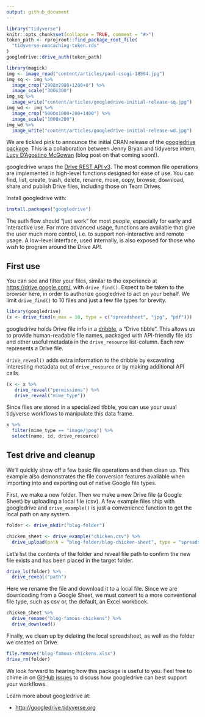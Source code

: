 ```yaml
---
output: github_document
---
```


```r
library("tidyverse")
knitr::opts_chunk$set(collapse = TRUE, comment = "#>")
token_path <- rprojroot::find_package_root_file(
  "tidyverse-noncaching-token.rds"
)
googledrive::drive_auth(token_path)
```

```r
library(magick)
img <- image_read("content/articles/paul-csogi-18594.jpg")
img_sq <- img %>% 
  image_crop("2988x2988+1200+0") %>% 
  image_scale("300x300")
img_sq %>% 
  image_write("content/articles/googledrive-initial-release-sq.jpg")
img_wd <- img %>% 
  image_crop("5000x1000+200+1400") %>% 
  image_scale("1000x200")
img_wd %>% 
  image_write("content/articles/googledrive-initial-release-wd.jpg")
```

We are tickled pink to announce the initial CRAN release of the [googledrive package](http://googledrive.tidyverse.org). This is a collaboration between Jenny Bryan and tidyverse intern, [Lucy D'Agostino McGowan](http://lucymcgowan.com/) (blog post on that coming soon!).

googledrive wraps the [Drive REST API v3](https://developers.google.com/drive/v3/web/about-sdk). The most common file operations are implemented in high-level functions designed for ease of use. You can find, list, create, trash, delete, rename, move, copy, browse, download, share and publish Drive files, including those on Team Drives.

Install googledrive with:

```r
install.packages("googledrive")
```

The auth flow should "just work" for most people, especially for early and interactive use. For more advanced usage, functions are available that give the user much more control, i.e. to support non-interactive and remote usage. A low-level interface, used internally, is also exposed for those who wish to program around the Drive API.

## First use

You can see and filter your files, similar to the experience at <https://drive.google.com/>, with `drive_find()`. Expect to be taken to the browser here, in order to authorize googledrive to act on your behalf. We limit `drive_find()` to 10 files and just a few file types for brevity.

```r
library(googledrive)
(x <- drive_find(n_max = 10, type = c("spreadsheet", "jpg", "pdf")))
```

googledrive holds Drive file info in a [dribble](http://googledrive.tidyverse.org/reference/dribble.html), a "Drive tibble". This allows us to provide human-readable file names, packaged with API-friendly file ids and other useful metadata in the `drive_resource` list-column. Each row represents a Drive file.

`drive_reveal()` adds extra information to the dribble by excavating interesting metadata out of `drive_resource` or by making additional API calls.

```r
(x <- x %>%
   drive_reveal("permissions") %>% 
   drive_reveal("mime_type"))
```

Since files are stored in a specialized tibble, you can use your usual tidyverse workflows to manipulate this data frame.

```r
x %>% 
  filter(mime_type == "image/jpeg") %>% 
  select(name, id, drive_resource)
```

## Test drive and cleanup

We'll quickly show off a few basic file operations and then clean up. This example also demonstrates the file conversion features available when importing into and exporting out of native Google file types.

First, we make a new folder. Then we make a new Drive file (a Google Sheet) by uploading a local file (csv). A few example files ship with googledrive and `drive_example()` is just a convenience function to get the local path on any system.

```r
folder <- drive_mkdir("blog-folder")

chicken_sheet <- drive_example("chicken.csv") %>% 
  drive_upload(path = "blog-folder/blog-chicken-sheet", type = "spreadsheet")
```

Let's list the contents of the folder and reveal file path to confirm the new file exists and has been placed in the target folder.

```r
drive_ls(folder) %>%
  drive_reveal("path")
```

Here we rename the file and download it to a local file. Since we are downloading from a Google Sheet, we must convert to a more conventional file type, such as csv or, the default, an Excel workbook.

```r
chicken_sheet %>% 
  drive_rename("blog-famous-chickens") %>% 
  drive_download()
```

Finally, we clean up by deleting the local spreadsheet, as well as the folder we created on Drive.

```r
file.remove("blog-famous-chickens.xlsx")
drive_rm(folder)
```

We look forward to hearing how this package is useful to you. Feel free to chime in on [GitHub issues](https://github.com/tidyverse/googledrive/issues) to discuss how googledrive can best support your workflows.

Learn more about googledrive at:

  * <http://googledrive.tidyverse.org>
